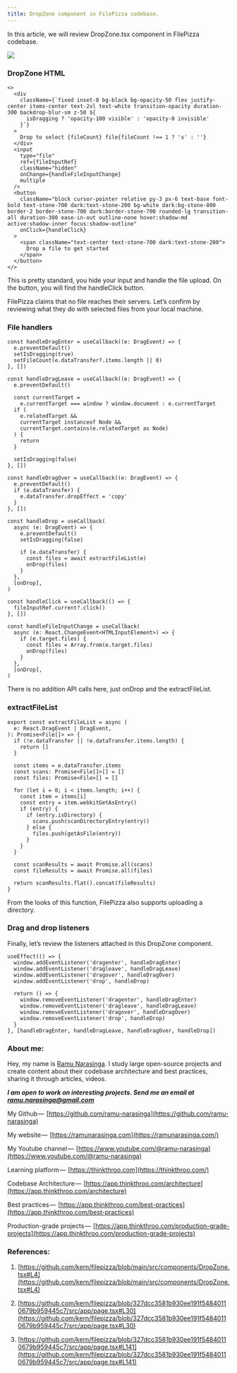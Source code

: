 ```yaml
---
title: DropZone component in FilePizza codebase.
---
```


In this article, we will review DropZone.tsx component in FilePizza codebase.

![](https://cdn-images-1.medium.com/max/1000/1*8Z8G2JnWmswFweRE3VsGZA.png)

### DropZone HTML

```plaintext
<>
  <div
    className={`fixed inset-0 bg-black bg-opacity-50 flex justify-center items-center text-2xl text-white transition-opacity duration-300 backdrop-blur-sm z-50 ${
      isDragging ? 'opacity-100 visible' : 'opacity-0 invisible'
    }`}
  >
    Drop to select {fileCount} file{fileCount !== 1 ? 's' : ''}
  </div>
  <input
    type="file"
    ref={fileInputRef}
    className="hidden"
    onChange={handleFileInputChange}
    multiple
  />
  <button
    className="block cursor-pointer relative py-3 px-6 text-base font-bold text-stone-700 dark:text-stone-200 bg-white dark:bg-stone-800 border-2 border-stone-700 dark:border-stone-700 rounded-lg transition-all duration-300 ease-in-out outline-none hover:shadow-md active:shadow-inner focus:shadow-outline"
    onClick={handleClick}
  >
    <span className="text-center text-stone-700 dark:text-stone-200">
      Drop a file to get started
    </span>
  </button>
</>
```

This is pretty standard, you hide your input and handle the file upload. On the button, you will find the handleClick button.

FilePizza claims that no file reaches their servers. Let’s confirm by reviewing what they do with selected files from your local machine.

### File handlers

```plaintext
const handleDragEnter = useCallback((e: DragEvent) => {
  e.preventDefault()
  setIsDragging(true)
  setFileCount(e.dataTransfer?.items.length || 0)
}, [])

const handleDragLeave = useCallback((e: DragEvent) => {
  e.preventDefault()

  const currentTarget =
    e.currentTarget === window ? window.document : e.currentTarget
  if (
    e.relatedTarget &&
    currentTarget instanceof Node &&
    currentTarget.contains(e.relatedTarget as Node)
  ) {
    return
  }

  setIsDragging(false)
}, [])

const handleDragOver = useCallback((e: DragEvent) => {
  e.preventDefault()
  if (e.dataTransfer) {
    e.dataTransfer.dropEffect = 'copy'
  }
}, [])

const handleDrop = useCallback(
  async (e: DragEvent) => {
    e.preventDefault()
    setIsDragging(false)

    if (e.dataTransfer) {
      const files = await extractFileList(e)
      onDrop(files)
    }
  },
  [onDrop],
)

const handleClick = useCallback(() => {
  fileInputRef.current?.click()
}, [])

const handleFileInputChange = useCallback(
  async (e: React.ChangeEvent<HTMLInputElement>) => {
    if (e.target.files) {
      const files = Array.from(e.target.files)
      onDrop(files)
    }
  },
  [onDrop],
)
```

There is no addition API calls here, just onDrop and the extractFileList.

### extractFileList

```plaintext
export const extractFileList = async (
  e: React.DragEvent | DragEvent,
): Promise<File[]> => {
  if (!e.dataTransfer || !e.dataTransfer.items.length) {
    return []
  }

  const items = e.dataTransfer.items
  const scans: Promise<File[]>[] = []
  const files: Promise<File>[] = []

  for (let i = 0; i < items.length; i++) {
    const item = items[i]
    const entry = item.webkitGetAsEntry()
    if (entry) {
      if (entry.isDirectory) {
        scans.push(scanDirectoryEntry(entry))
      } else {
        files.push(getAsFile(entry))
      }
    }
  }

  const scanResults = await Promise.all(scans)
  const fileResults = await Promise.all(files)

  return scanResults.flat().concat(fileResults)
}
```

From the looks of this function, FilePizza also supports uploading a directory.

### Drag and drop listeners

Finally, let’s review the listeners attached in this DropZone component.

```plaintext
useEffect(() => {
  window.addEventListener('dragenter', handleDragEnter)
  window.addEventListener('dragleave', handleDragLeave)
  window.addEventListener('dragover', handleDragOver)
  window.addEventListener('drop', handleDrop)

  return () => {
    window.removeEventListener('dragenter', handleDragEnter)
    window.removeEventListener('dragleave', handleDragLeave)
    window.removeEventListener('dragover', handleDragOver)
    window.removeEventListener('drop', handleDrop)
  }
}, [handleDragEnter, handleDragLeave, handleDragOver, handleDrop])
```

### About me:

Hey, my name is [Ramu Narasinga](https://ramunarasinga.com). I study large open-source projects and create content about their codebase architecture and best practices, sharing it through articles, videos.

***I am open to work on interesting projects. Send me an email at ramu.narasinga@gmail.com***

My Github —  [https://github.com/ramu-narasinga](https://github.com/ramu-narasinga)

My website —  [https://ramunarasinga.com](https://ramunarasinga.com/)

My Youtube channel —  [https://www.youtube.com/@ramu-narasinga](https://www.youtube.com/@ramu-narasinga)

Learning platform —  [https://thinkthroo.com](https://thinkthroo.com/)

Codebase Architecture —  [https://app.thinkthroo.com/architecture](https://app.thinkthroo.com/architecture)

Best practices —  [https://app.thinkthroo.com/best-practices](https://app.thinkthroo.com/best-practices)

Production-grade projects —  [https://app.thinkthroo.com/production-grade-projects](https://app.thinkthroo.com/production-grade-projects)

### References:

1. [https://github.com/kern/filepizza/blob/main/src/components/DropZone.tsx#L4](https://github.com/kern/filepizza/blob/main/src/components/DropZone.tsx#L4)
    
2. [https://github.com/kern/filepizza/blob/327dcc3581b930ee191f54840110679b959445c7/src/app/page.tsx#L30](https://github.com/kern/filepizza/blob/327dcc3581b930ee191f54840110679b959445c7/src/app/page.tsx#L30)
    
3. [https://github.com/kern/filepizza/blob/327dcc3581b930ee191f54840110679b959445c7/src/app/page.tsx#L141](https://github.com/kern/filepizza/blob/327dcc3581b930ee191f54840110679b959445c7/src/app/page.tsx#L141)